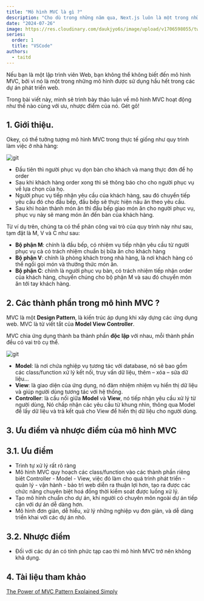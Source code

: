 ```yaml
---
title: "Mô hình MVC là gì ?"
description: "Cho dù trong những năm qua, Next.js luôn là một trong những framework Javascript phổ biến nhất, nhưng framework nào thì cũng có những vấn đề của nó, Nextjs cũng vậy, trong bài viết này mình sẽ đưa ra quan điểm cá nhân về những thứ mình chưa thích ở Nextjs."
date: "2024-07-26"
image: https://res.cloudinary.com/daukjyo6s/image/upload/v1706598055/twitter-card_sznp94.png
series:
  order: 1
  title: "VSCode"
authors:
  - taitd
---
```


Nếu bạn là một lập trình viên Web, bạn không thể không biết đến mô hình MVC, bởi vì nó là một trong những mô hình được sử dụng hầu hết trong các dự án phát triển web.

Trong bài viết này, mình sẽ trình bày thảo luận về mô hình MVC hoạt động như thế nào cùng với ưu, nhược điểm của nó. Gét gô!

## 1. Giới thiệu.

Okey, có thể tưởng tượng mô hình MVC trong thực tế giống như quy trình làm việc ở nhà hàng:

<Image
  src="https://res.cloudinary.com/daukjyo6s/image/upload/v1722183006/taitd.io.vn/c90b4902-ba7d-47a0-b655-5ce42f2e7dab_nlugtm.png"
  width={1920}
  height={1024}
  alt="git"
/>

- Đầu tiên thì người phục vụ dọn bàn cho khách và mang thực đơn để họ order
- Sau khi khách hàng order xong thì sẽ thông báo cho cho người phục vụ về lựa chọn của họ.
- Người phục vụ tiếp nhận yêu cầu của khách hàng, sau đó chuyển tiếp yêu cầu đó cho đầu bếp, đầu bếp sẽ thực hiện nấu ăn theo yêu cầu.
- Sau khi hoàn thành món ăn thì đầu bếp giao món ăn cho người phục vụ, phục vụ này sẽ mang món ăn đến bàn của khách hàng.

Từ ví dụ trên, chúng ta có thể phân công vai trò của quy trình này như sau, tạm đặt là M, V và C như sau:

- **Bộ phận M**: chính là đầu bếp, có nhiệm vụ tiếp nhận yêu cầu từ người phục vụ cà có trách nhiệm chuẩn bị bữa ăn cho khách hàng
- **Bộ phận V**: chính là phòng khách trong nhà hàng, là nơi khách hàng có thể ngồi gọi món và thưởng thức món ăn.
- **Bộ phận C**: chính là người phục vụ bàn, có trách nhiệm tiếp nhận order của khách hàng, chuyển chúng cho bộ phận M và sau đó chuyển món ăn tới tay khách hàng.

## 2. Các thành phần trong mô hình MVC ?

MVC là một **Design Pattern**, là kiến trúc áp dụng khi xây dựng các ứng dụng web. MVC là từ viết tắt của **Model View Controller**.

MVC chia ứng dụng thành ba thành phần **độc lập** với nhau, mỗi thành phần đều có vai trò cụ thể.

<Image
  src="https://res.cloudinary.com/daukjyo6s/image/upload/v1722020045/taitd.io.vn/c03d29f3-6295-4c96-9f0e-1da226f3a831_vrlmht.webp"
  width={1920}
  height={1024}
  alt="git"
/>

- **Model**: là nơi chứa nghiệp vụ tương tác với database, nó sẽ bao gồm các class/function xử lý kết nối, truy vấn dữ liệu, thêm – xóa – sửa dữ liệu…
- **View**: là giao diện của ứng dụng, nó đảm nhiệm nhiệm vụ hiển thị dữ liệu và giúp người dùng tương tác với hệ thống.
- **Controller**: là cầu nối giữa **Model** và **View**, nó tiếp nhận yêu cầu xử lý từ người dùng, Nó chấp nhận các yêu cầu từ khung nhìn, thông qua Model để lấy dữ liệu và trả kết quả cho View để hiển thị dữ liệu cho người dùng.

## 3. Ưu điểm và nhược điểm của mô hình MVC

## 3.1. Ưu điểm

- Trình tự xử lý rất rõ ràng
- Mô hình MVC quy hoạch các class/function vào các thành phần riêng biêt Controller - Model - View, việc đó làm cho quá trình phát triển - quản lý - vận hành - bảo trì web diễn ra thuận lợi hơn, tạo ra được các chức năng chuyên biệt hoá đồng thời kiểm soát được luồng xử lý.
- Tạo mô hình chuẩn cho dự án, khi người có chuyên môn ngoài dự án tiếp cận với dự án dễ dàng hơn.
- Mô hình đơn giản, dễ hiểu, xử lý những nghiệp vụ đơn giản, và dễ dàng triển khai với các dự án nhỏ.

## 3.2. Nhược điểm

- Đối với các dự án có tính phức tạp cao thì mô hình MVC trở nên không khả dụng.

## 4. Tài liệu tham khảo

[The Power of MVC Pattern Explained Simply](https://tentyp.dev/blog/architecture/model-view-controller/?ref=dailydev)
